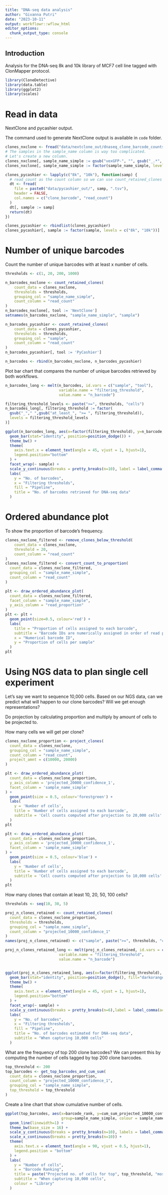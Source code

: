 ```yaml
---
title: "DNA-seq data analysis"
author: "Givanna Putri"
date: "2023-10-11"
output: workflowr::wflow_html
editor_options:
  chunk_output_type: console
---
```


## Introduction

Analysis for the DNA-seq 8k and 10k library of MCF7 cell line tagged with ClonMapper protocol.

```r
library(CloneDetective)
library(data.table)
library(ggplot2)
library(scales)
```

# Read in data

NextClone and pycashier output.

The command used to generate NextClone output is available in `code` folder.

```r
clones_nxclone <- fread("data/nextclone_out/dnaseq_clone_barcode_counts_20231109.csv")
# The samples in the sample_name column is way too complicated. 
# Let's create a new column.
clones_nxclone[, sample_name_simple := gsub("vexGFP-", "", gsub("_.*", "", sample_name))]
clones_nxclone[, sample_name_simple := factor(sample_name_simple, levels = c("8k", "10k"))]

clones_pycashier <- lapply(c("8k", "10k"), function(samp) {
  # read_count as the count column so we can use count_retained_clones
  dt <- fread(
    file = paste0("data/pycashier_out/", samp, ".tsv"),
    header = FALSE,
    col.names = c("clone_barcode", "read_count")
  )
  dt[, sample := samp]
  return(dt)
})

clones_pycashier <- rbindlist(clones_pycashier)
clones_pycashier[, sample := factor(sample, levels = c("8k", "10k"))]
```

# Number of unique barcodes

Count the number of unique barcodes with at least x number of cells.

```r

thresholds <- c(1, 20, 200, 1000)

n_barcodes_nxclone <- count_retained_clones(
    count_data = clones_nxclone,
    thresholds = thresholds,
    grouping_col = "sample_name_simple",
    count_column = "read_count"
)
n_barcodes_nxclone[, tool := 'NextClone']
setnames(n_barcodes_nxclone, "sample_name_simple", "sample")

n_barcodes_pycashier <- count_retained_clones(
    count_data = clones_pycashier,
    thresholds = thresholds,
    grouping_col = "sample",
    count_column = "read_count"
)
n_barcodes_pycashier[, tool := 'PyCashier']

n_barcodes <- rbind(n_barcodes_nxclone, n_barcodes_pycashier)
```

Plot bar chart that compares the number of unique barcodes retrieved by both
workflows.

```r
n_barcodes_long <- melt(n_barcodes, id.vars = c("sample", "tool"), 
                        variable.name = "filtering_threshold",
                        value.name = "n_barcode")

filtering_threshold_levels <- paste(">=", thresholds, "cells")
n_barcodes_long[, filtering_threshold := factor(
  gsub("_"," ",gsub("at_least_", ">= ", filtering_threshold)),
  levels = filtering_threshold_levels
)]

ggplot(n_barcodes_long, aes(x=factor(filtering_threshold), y=n_barcode, fill=tool)) +
  geom_bar(stat="identity", position=position_dodge()) +
  theme_bw() +
  theme(
    axis.text.x = element_text(angle = 45, vjust = 1, hjust=1),
    legend.position="bottom"
  ) +
  facet_wrap(~ sample) +
  scale_y_continuous(breaks = pretty_breaks(n=10), label = label_comma(accuracy = 1)) +
  labs(
    y = "No. of barcodes",
    x = "Filtering thresholds",
    fill = "Pipeline",
    title = "No. of barcodes retrieved for DNA-seq data"
  )
```

# Ordered abundance plot

To show the proportion of barcode's frequency.

```r
clones_nxclone_filtered <- remove_clones_below_threshold(
    count_data = clones_nxclone,
    threshold = 20,
    count_column = "read_count"
)
clones_nxclone_filtered <- convert_count_to_proportion(
  count_data = clones_nxclone_filtered,
  grouping_col = "sample_name_simple",
  count_column = "read_count"
)
```


```r
plt <- draw_ordered_abundance_plot(
  count_data = clones_nxclone_filtered, 
  facet_column = "sample_name_simple",
  y_axis_column = "read_proportion"
)
plt <- plt +
  geom_point(size=0.5, colour='red') +
  labs(
    title = "Proportion of cells assigned to each barcode",
    subtitle = "Barcode IDs are numerically assigned in order of read proportion",
    x = "Numerical barcode ID",
    y = "Proportion of cells per sample"
  )
plt
```

# Using NGS data to plan single cell experiment

Let's say we want to sequence 10,000 cells. 
Based on our NGS data, can we predict what will happen to our clone barcodes?
Will we get enough representations?

Do projection by calculating proportion and multiply by amount of cells to be projected to.

How many cells we will get per clone?

```r
clones_nxclone_proportion <- project_clones(
  count_data = clones_nxclone,
  grouping_col = "sample_name_simple",
  count_column = "read_count",
  project_amnt = c(10000, 20000)
)

plt <- draw_ordered_abundance_plot(
  count_data = clones_nxclone_proportion,
  y_axis_column = 'projected_20000_confidence_1',
  facet_column = 'sample_name_simple'
) + 
  geom_point(size = 0.5, colour='forestgreen') +
  labs(
    y = 'Number of cells',
    title = 'Number of cells assigned to each barcode',
    subtitle = 'Cell counts computed after projection to 20,000 cells'
  )
plt
```

```r
plt <- draw_ordered_abundance_plot(
  count_data = clones_nxclone_proportion,
  y_axis_column = 'projected_10000_confidence_1',
  facet_column = 'sample_name_simple'
) + 
  geom_point(size = 0.5, colour='blue') +
  labs(
    y = 'Number of cells',
    title = 'Number of cells assigned to each barcode',
    subtitle = 'Cell counts computed after projection to 10,000 cells'
  )
plt
```

How many clones that contain at least 10, 20, 50, 100 cells?

```r
thresholds <- seq(10, 30, 5)

proj_n_clones_retained <- count_retained_clones(
  count_data = clones_nxclone_proportion,
  thresholds = thresholds,
  grouping_col = "sample_name_simple",
  count_column = "projected_10000_confidence_1"
)
names(proj_n_clones_retained) <- c("sample", paste(">=", thresholds, "cells"))

proj_n_clones_retained_long <- melt(proj_n_clones_retained, id.vars = c("sample"), 
                        variable.name = "filtering_threshold",
                        value.name = "n_barcode")


ggplot(proj_n_clones_retained_long, aes(x=factor(filtering_threshold), y=n_barcode)) +
  geom_bar(stat="identity", position=position_dodge(), fill="darkorange") +
  theme_bw() +
  theme(
    axis.text.x = element_text(angle = 45, vjust = 1, hjust=1),
    legend.position="bottom"
  ) +
  facet_wrap(~ sample) +
  scale_y_continuous(breaks = pretty_breaks(n=6),label = label_comma(accuracy = 1)) +
  labs(
    y = "No. of barcodes",
    x = "Filtering thresholds",
    fill = "Pipeline",
    title = "No. of barcodes estimated for DNA-seq data",
    subtitle = "When capturing 10,000 cells"
  )

```


What are the frequency of top 200 clone barcodes?
We can present this by computing the number of cells tagged by top 200 clone barcodes.

```r
top_threshold <- 200
top_barcodes <- get_top_barcodes_and_cum_sum(
  count_data = clones_nxclone_proportion,
  count_column = "projected_10000_confidence_1",
  grouping_col = "sample_name_simple",
  top_threshold = top_threshold
)
```

Create a line chart that show cumulative number of cells.

```r
ggplot(top_barcodes, aes(x=barcode_rank, y=cum_sum_projected_10000_confidence_1, 
                         group=sample_name_simple, colour = sample_name_simple)) +
  geom_line(linewidth=1) +
  theme_bw(base_size = 16) +
  scale_y_continuous(breaks = pretty_breaks(n=10), labels = label_comma(accuracy = 1)) +
  scale_x_continuous(breaks = pretty_breaks(n=10)) +
  theme(
    axis.text.x = element_text(angle = 90, vjust = 0.5, hjust=1),
    legend.position = "bottom"
  ) +
  labs(
    y = "Number of cells",
    x = "Barcode Ranking",
    title = paste("Projected no. of cells for top", top_threshold, "most abundant clones"),
    subtitle = "When capturing 10,000 cells",
    colour = "Library"
  )
```



